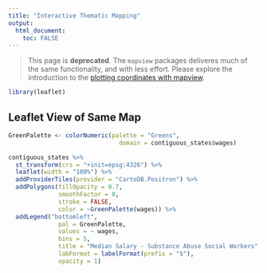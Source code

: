 ```yaml
---
title: "Interactive Thematic Mapping"
output: 
  html_document:
    toc: FALSE
---
```


> This page is **deprecated**.  The `mapview` packages deliveres much of the same functionality, and with less effort.  Please explore the introduction to the [plotting coordinates with mapview](01_georeference.html).


```r
library(leaflet)
```


## Leaflet View of Same Map

```r

GreenPalette <- colorNumeric(palette = "Greens",
                               domain = contiguous_states$wages)

contiguous_states %>% 
  st_transform(crs = "+init=epsg:4326") %>%
  leaflet(width = "100%") %>%
  addProviderTiles(provider = "CartoDB.Positron") %>% 
  addPolygons(fillOpacity = 0.7,
              smoothFactor = 0,
              stroke = FALSE, 
              color = ~GreenPalette(wages)) %>% 
  addLegend("bottomleft", 
              pal = GreenPalette, 
              values = ~ wages,
              bins = 5,
              title = "Median Salary - Substance Abuse Social Workers",
              labFormat = labelFormat(prefix = "$"),
              opacity = 1)



```